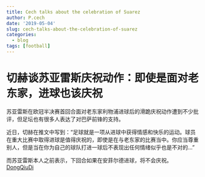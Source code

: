 ```yaml
---
title: Cech talks about the celebration of Suarez
author: P.cech
date: '2019-05-04'
slug: cech-talks-about-the-celebration-of-suarez
categories:
  - blog
tags: [football]
---
```

# 切赫谈苏亚雷斯庆祝动作：即使是面对老东家，进球也该庆祝
苏亚雷斯在欧冠半决赛首回合面对老东家利物浦进球后的滑跪庆祝动作遭到不少批评，但足坛也有很多人表达了对巴萨前锋的支持。

近日，切赫在推文中写到：“足球就是一项从进球中获得情感和快乐的运动。球员在重大比赛中取得进球是值得庆祝的，即使是在与老东家的比赛当中。你应当尊重别人，但是当在你为自己的球队打进一球后不表现出任何情绪似乎也是不对的…”

而苏亚雷斯本人之前表示，下回合如果在安菲尔德进球，将不会庆祝。
[DongQiuDi](www.dongqiudi.com)
